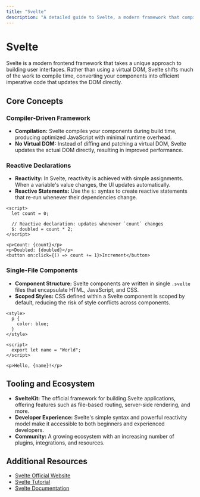 ```yaml
---
title: "Svelte"
description: "A detailed guide to Svelte, a modern framework that compiles your components to highly optimized vanilla JavaScript."
---
```


# Svelte

Svelte is a modern frontend framework that takes a unique approach to building user interfaces. Rather than using a virtual DOM, Svelte shifts much of the work to compile time, converting your components into efficient imperative code that updates the DOM directly.

## Core Concepts

### Compiler-Driven Framework

- **Compilation:** Svelte compiles your components during build time, producing optimized JavaScript with minimal runtime overhead.
- **No Virtual DOM:** Instead of diffing and patching a virtual DOM, Svelte updates the actual DOM directly, resulting in improved performance.

### Reactive Declarations

- **Reactivity:** In Svelte, reactivity is achieved with simple assignments. When a variable's value changes, the UI updates automatically.
- **Reactive Statements:** Use the `$:` syntax to create reactive statements that re-run whenever their dependencies change.

~~~svelte
<script>
  let count = 0;

  // Reactive declaration: updates whenever `count` changes
  $: doubled = count * 2;
</script>

<p>Count: {count}</p>
<p>Doubled: {doubled}</p>
<button on:click={() => count += 1}>Increment</button>
~~~

### Single-File Components

- **Component Structure:** Svelte components are written in single `.svelte` files that encapsulate HTML, JavaScript, and CSS.
- **Scoped Styles:** CSS defined within a Svelte component is scoped by default, reducing the risk of style conflicts across components.

~~~svelte
<style>
  p {
    color: blue;
  }
</style>

<script>
  export let name = "World";
</script>

<p>Hello, {name}!</p>
~~~

## Tooling and Ecosystem

- **SvelteKit:** The official framework for building Svelte applications, offering features such as file-based routing, server-side rendering, and more.
- **Developer Experience:** Svelte's simple syntax and powerful reactivity model make it accessible to both beginners and experienced developers.
- **Community:** A growing ecosystem with an increasing number of plugins, integrations, and resources.

## Additional Resources

- [Svelte Official Website](https://svelte.dev)
- [Svelte Tutorial](https://svelte.dev/tutorial)
- [Svelte Documentation](https://svelte.dev/docs)
